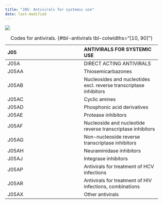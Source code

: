 ```yaml
---
title: "J05: Antivirals for systemic use"
date: last-modified
---
```


:::{.callout-caution title="Under construction"}
:::

![](images/antivirals.png){#fig-antivirals}

| J05 | ANTIVIRALS FOR SYSTEMIC USE |
| :--- | :--- |
| J05A | DIRECT ACTING ANTIVIRALS |
| J05AA | Thiosemicarbazones |
| J05AB | Nucleosides and nucleotides excl. reverse transcriptase inhibitors |
| J05AC | Cyclic amines |
| J05AD | Phosphonic acid derivatives |
| J05AE | Protease inhibitors |
| J05AF | Nucleoside and nucleotide reverse transcriptase inhibitors |
| J05AG | Non-nucleoside reverse transcriptase inhibitors |
| J05AH | Neuraminidase inhibitors |
| J05AJ | Integrase inhibitors |
| J05AP | Antivirals for treatment of HCV infections |
| J05AR | Antivirals for treatment of HIV infections, combinations |
| J05AX | Other antivirals |

: Codes for antivirals. {#tbl-antivirals tbl-colwidths="[10, 90]"}
